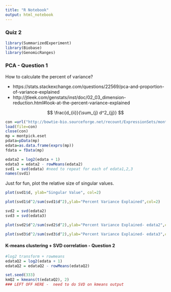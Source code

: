 ```yaml
---
title: "R Notebook"
output: html_notebook
---
```


### Quiz 2

```r
library(SummarizedExperiment)
library(Biobase)
library(GenomicRanges)
```

### PCA - Question 1

How to calculate the percent of variance?

* https://stats.stackexchange.com/questions/22569/pca-and-proportion-of-variance-explained
* http://jtleek.com/genstats/inst/doc/02_03_dimension-reduction.html#look-at-the-percent-variance-explained

$$
\frac{d_{ii}}{\sum_{j} d^2_{jj}}
$$

```r
con =url("http://bowtie-bio.sourceforge.net/recount/ExpressionSets/montpick_eset.RData")
load(file=con)
close(con)
mp = montpick.eset
pdata=pData(mp)
edata=as.data.frame(exprs(mp))
fdata = fData(mp)
```

```r

edata2 = log2(edata + 1)
edata3 = edata2 - rowMeans(edata2)  
svd1 = svd(edata) #need to repeat for each of edata1,2,3
names(svd1)
```

Just for fun, plot the relative size of singular values.

```r
plot(svd1$d, ylab="Singular Value", col=2)
```

```r
plot(svd1$d^2/sum(svd1$d^2),ylab="Percent Variance Explained",col=2)
```

```r
svd2 = svd(edata2) 
svd3 = svd(edata3)
```

```r
plot(svd2$d^2/sum(svd2$d^2),ylab="Percent Variance Explained- edata2",col=2)

```

```r
plot(svd3$d^2/sum(svd3$d^2),ylab="Percent Variance Explained- edata3",col=2)

```

#### K-means clustering + SVD correlation - Question 2 

```r
#log2 transform + rowmeans
edataQ2 = log2(edata + 1) 
edataQ2 = edataQ2 - rowMeans(edataQ2)
```

```r
set.seed(333)
kmQ2 = kmeans(t(edataQ2), 2)
### LEFT OFF HERE -  need to do SVD on kmeans output
```

